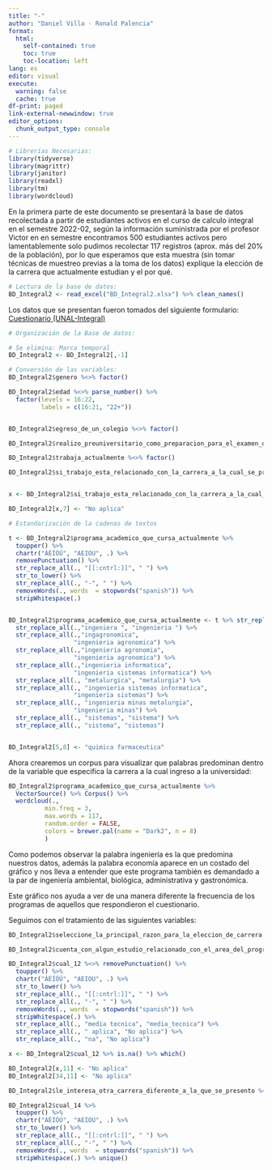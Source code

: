 ```yaml
---
title: "-"
author: "Daniel Villa - Ronald Palencia"
format:
  html:
    self-contained: true
    toc: true
    toc-location: left
lang: es
editor: visual
execute: 
  warning: false
  cache: true
df-print: paged
link-external-newwindow: true
editor_options: 
  chunk_output_type: console
---
```


```r
# Librerías Necesarias:
library(tidyverse)
library(magrittr)
library(janitor)
library(readxl)
library(tm)
library(wordcloud)
```

En la primera parte de este documento se presentará la base de datos recolectada a partir de estudiantes activos en el curso de calculo integral en el semestre 2022-02, según la información suministrada por el profesor Victor en en semestre encontramos 500 estudiantes activos pero lamentablemente solo pudimos recolectar 117 registros (aprox. más del 20% de la población), por lo que esperamos que esta muestra (sin tomar técnicas de muestreo previas a la toma de los datos) explique la elección de la carrera que actualmente estudian y el por qué.

```r
# Lectura de la base de datos:
BD_Integral2 <- read_excel("BD_Integral2.xlsx") %>% clean_names()
```

Los datos que se presentan fueron tomados del siguiente formulario: [Cuestionario (UNAL-Integral)](https://docs.google.com/forms/d/e/1FAIpQLSf_FD85g9xIkskpuXSZ5CKRVL4Hz-CXftuAOx6ZNkvrWABZWA/viewform)

```r
# Organización de la Base de datos:

# Se elimina: Marca temporal
BD_Integral2 <- BD_Integral2[,-1]

# Conversión de las variables:
BD_Integral2$genero %<>% factor()

BD_Integral2$edad %<>% parse_number() %>%
  factor(levels = 16:22,
         labels = c(16:21, "22+"))


BD_Integral2$egreso_de_un_colegio %<>% factor()

BD_Integral2$realizo_preuniversitario_como_preparacion_para_el_examen_de_admision_de_la_universidad %<>% factor()

BD_Integral2$trabaja_actualmente %<>% factor()

BD_Integral2$si_trabajo_esta_relacionado_con_la_carrera_a_la_cual_se_presento %<>% factor()


x <- BD_Integral2$si_trabajo_esta_relacionado_con_la_carrera_a_la_cual_se_presento %>% is.na() %>% which()

BD_Integral2[x,7] <- "No aplica"

# Estandarización de la cadenas de textos

t <- BD_Integral2$programa_academico_que_cursa_actualmente %>%
  toupper() %>% 
  chartr("ÁÉÍÓÚ", "AEIOU", .) %>%
  removePunctuation() %>% 
  str_replace_all(., "[[:cntrl:]]", " ") %>% 
  str_to_lower() %>% 
  str_replace_all(., "-", " ") %>%
  removeWords(., words  = stopwords("spanish")) %>% 
  stripWhitespace(.)


BD_Integral2$programa_academico_que_cursa_actualmente <- t %>% str_replace_all(.,"ing ", "ingenieria ") %>% 
  str_replace_all(.,"ingeniera ", "ingenieria ") %>% 
  str_replace_all(.,"ingagronomica",
                  "ingenieria agronomica") %>% 
  str_replace_all(.,"ingenieria agronomia",
                  "ingenieria agronomica") %>%
  str_replace_all(.,"ingenieria informatica",
                  "ingenieria sistemas informatica") %>%
  str_replace_all(., "metalurgica", "metalurgia") %>%
  str_replace_all(., "ingenieria sistemas informatica",
                  "ingenieria sistemas") %>%
  str_replace_all(., "ingenieria minas metalurgia",
                  "ingenieria minas") %>%
  str_replace_all(., "sistemas", "sistema") %>% 
  str_replace_all(., "sistema", "sistemas")


BD_Integral2[5,8] <- "quimica farmaceutica"
```


Ahora crearemos un corpus para visualizar que palabras predominan dentro de la variable que especifica la carrera a la cual ingreso a la universidad: 

```r
BD_Integral2$programa_academico_que_cursa_actualmente %>%
  VectorSource() %>% Corpus() %>%
  wordcloud(., 
          min.freq = 3,
          max.words = 117, 
          random.order = FALSE, 
          colors = brewer.pal(name = "Dark2", n = 8)
          )
```


Como podemos observar la palabra ingeniería es la que predomina nuestros datos, además la palabra economía aparece en un costado del gráfico y nos lleva a entender que este programa también es demandado a la par de ingeniería ambiental, biológica, administrativa y gastronómica.

Este gráfico nos ayuda a ver de una manera diferente la frecuencia de los programas de aquellos que respondieron el cuestionario.

Seguimos con el tratamiento de las siguientes variables:

```r
BD_Integral2$seleccione_la_principal_razon_para_la_eleccion_de_carrera %<>% factor()

BD_Integral2$cuenta_con_algun_estudio_relacionado_con_el_area_del_programa_academico_seleccionado %<>% factor()

BD_Integral2$cual_12 %<>% removePunctuation() %>%
  toupper() %>% 
  chartr("ÁÉÍÓÚ", "AEIOU", .) %>%
  str_to_lower() %>%
  str_replace_all(., "[[:cntrl:]]", " ") %>% 
  str_replace_all(., "-", " ") %>%
  removeWords(., words  = stopwords("spanish")) %>% 
  stripWhitespace(.) %>%
  str_replace_all(., "media tecnica", "media_tecnica") %>% 
  str_replace_all(., " aplica", "No aplica") %>%
  str_replace_all(., "na", "No aplica")

x <- BD_Integral2$cual_12 %>% is.na() %>% which()

BD_Integral2[x,11] <- "No aplica"
BD_Integral2[34,11] <- "No aplica"

BD_Integral2$le_interesa_otra_carrera_diferente_a_la_que_se_presento %<>% factor() 

BD_Integral2$cual_14 %>%
  toupper() %>% 
  chartr("ÁÉÍÓÚ", "AEIOU", .) %>%
  str_to_lower() %>%
  str_replace_all(., "[[:cntrl:]]", " ") %>% 
  str_replace_all(., "-", " ") %>%
  removeWords(., words  = stopwords("spanish")) %>% 
  stripWhitespace(.) %>% unique()
```
